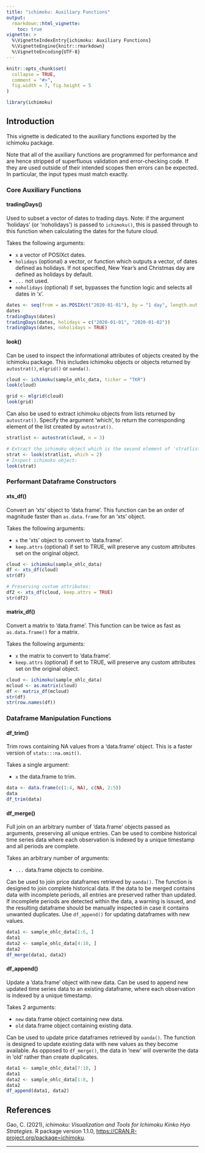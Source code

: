 ```yaml
---
title: "ichimoku: Auxiliary Functions"
output:
  rmarkdown::html_vignette:
    toc: true
vignette: >
  %\VignetteIndexEntry{ichimoku: Auxiliary Functions}
  %\VignetteEngine{knitr::rmarkdown}
  %\VignetteEncoding{UTF-8}
---
```


```r
knitr::opts_chunk$set(
  collapse = TRUE,
  comment = "#>",
  fig.width = 7, fig.height = 5
)
```

```r
library(ichimoku)
```
## Introduction

This vignette is dedicated to the auxiliary functions exported by the ichimoku package. 

Note that all of the auxiliary functions are programmed for performance and are hence stripped of superfluous validation and error-checking code. If they are used outside of their intended scopes then errors can be expected. In particular, the input types must match exactly.

### Core Auxiliary Functions

#### tradingDays()

Used to subset a vector of dates to trading days. Note: if the argument 'holidays' (or 'noholidays') is passed to `ichimoku()`, this is passed through to this function when calculating the dates for the future cloud.

Takes the following arguments:

- `x` a vector of POSIXct dates.
- `holidays` (optional) a vector, or function which outputs a vector, of dates defined as holidays. If not specified, New Year's and Christmas day are defined as holidays by default.
- `...` not used.
- `noholidays` (optional) if set, bypasses the function logic and selects all dates in 'x'.

```r
dates <- seq(from = as.POSIXct("2020-01-01"), by = "1 day", length.out = 7)
dates
tradingDays(dates)
tradingDays(dates, holidays = c("2020-01-01", "2020-01-02"))
tradingDays(dates, noholidays = TRUE)

```

#### look()

Can be used to inspect the informational attributes of objects created by the ichimoku package. This includes ichimoku objects or objects returned by `autostrat()`, `mlgrid()` or `oanda()`.

```r
cloud <- ichimoku(sample_ohlc_data, ticker = "TKR")
look(cloud)

grid <- mlgrid(cloud)
look(grid)

```

Can also be used to extract ichimoku objects from lists returned by `autostrat()`. Specify the argument 'which', to return the corresponding element of the list created by `autostrat()`.

```r
stratlist <- autostrat(cloud, n = 3)

# Extract the ichimoku object which is the second element of 'stratlist':
strat <- look(stratlist, which = 2)
# Inspect ichimoku object:
look(strat)

```

### Performant Dataframe Constructors

#### xts_df()

Convert an 'xts' object to 'data.frame'. This function can be an order of magnitude faster than `as.data.frame` for an 'xts' object.

Takes the following arguments:

- `x`  the 'xts' object to convert to 'data.frame'.
- `keep.attrs` (optional) if set to TRUE, will preserve any custom attributes set on the original object.

```r
cloud <- ichimoku(sample_ohlc_data)
df <- xts_df(cloud)
str(df)

# Preserving custom attributes:
df2 <- xts_df(cloud, keep.attrs = TRUE)
str(df2)
```

#### matrix_df()

Convert a matrix to 'data.frame'. This function can be twice as fast as `as.data.frame()` for a matrix.

Takes the following arguments:

- `x`  the matrix to convert to 'data.frame'.
- `keep.attrs` (optional) if set to TRUE, will preserve any custom attributes set on the original object.

```r
cloud <- ichimoku(sample_ohlc_data)
mcloud <- as.matrix(cloud)
df <- matrix_df(mcloud)
str(df)
str(row.names(df))
```

### Dataframe Manipulation Functions

#### df_trim()

Trim rows containing NA values from a 'data.frame' object. This is a faster version of `stats:::na.omit()`.

Takes a single argument:

- `x`  the data.frame to trim.

```r
data <- data.frame(c(1:4, NA), c(NA, 2:5))
data
df_trim(data)
```

#### df_merge()

Full join on an arbitrary number of 'data.frame' objects passed as arguments, preserving all unique entries. Can be used to combine historical time series data where each observation is indexed by a unique timestamp and all periods are complete.

Takes an arbitrary number of arguments:

- `...`  data.frame objects to combine.

Can be used to join price dataframes retrieved by `oanda()`. The function is designed to join complete historical data. If the data to be merged contains data with incomplete periods, all entries are preserved rather than updated. If incomplete periods are detected within the data, a warning is issued, and the resulting dataframe should be manually inspected in case it contains unwanted duplicates. Use `df_append()` for updating dataframes with new values.

```r
data1 <- sample_ohlc_data[1:6, ]
data1
data2 <- sample_ohlc_data[4:10, ]
data2
df_merge(data1, data2)
```

#### df_append()

Update a 'data.frame' object with new data. Can be used to append new updated time series data to an existing dataframe, where each observation is indexed by a unique timestamp.

Takes 2 arguments:

- `new`  data.frame object containing new data.
- `old`  data.frame object containing existing data.

Can be used to update price dataframes retrieved by `oanda()`. The function is designed to update existing data with new values as they become available. As opposed to `df_merge()`, the data in 'new' will overwrite the data in 'old' rather than create duplicates.

```r
data1 <- sample_ohlc_data[7:10, ]
data1
data2 <- sample_ohlc_data[1:8, ]
data2
df_append(data1, data2)
```

## References

Gao, C. (2021), *ichimoku: Visualization and Tools for Ichimoku Kinko Hyo Strategies*. R package version 1.1.0, <https://CRAN.R-project.org/package=ichimoku>.

---
